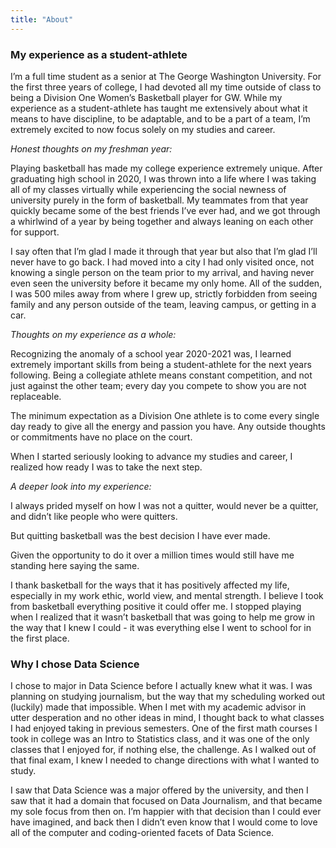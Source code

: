 ```yaml
---
title: "About"
---
```


### My experience as a student-athlete

I'm a full time student as a senior at The George Washington University. For the first three years of college, I had devoted all my time outside of class to being a Division One Women's Basketball player for GW. While my experience as a student-athlete has taught me extensively about what it means to have discipline, to be adaptable, and to be a part of a team, I'm extremely excited to now focus solely on my studies and career.

*Honest thoughts on my freshman year:*

Playing basketball has made my college experience extremely unique. After graduating high school in 2020, I was thrown into a life where I was taking all of my classes virtually while experiencing the social newness of university purely in the form of basketball. My teammates from that year quickly became some of the best friends I've ever had, and we got through a whirlwind of a year by being together and always leaning on each other for support.

I say often that I'm glad I made it through that year but also that I'm glad I'll never have to go back. I had moved into a city I had only visited once, not knowing a single person on the team prior to my arrival, and having never even seen the university before it became my only home. All of the sudden, I was 500 miles away from where I grew up, strictly forbidden from seeing family and any person outside of the team, leaving campus, or getting in a car.

*Thoughts on my experience as a whole:*

Recognizing the anomaly of a school year 2020-2021 was, I learned extremely important skills from being a student-athlete for the next years following. Being a collegiate athlete means constant competition, and not just against the other team; every day you compete to show you are not replaceable.

The minimum expectation as a Division One athlete is to come every single day ready to give all the energy and passion you have. Any outside thoughts or commitments have no place on the court.

When I started seriously looking to advance my studies and career, I realized how ready I was to take the next step.

*A deeper look into my experience:*

I always prided myself on how I was not a quitter, would never be a quitter, and didn't like people who were quitters.

But quitting basketball was the best decision I have ever made.

Given the opportunity to do it over a million times would still have me standing here saying the same.

I thank basketball for the ways that it has positively affected my life, especially in my work ethic, world view, and mental strength. I believe I took from basketball everything positive it could offer me. I stopped playing when I realized that it wasn't basketball that was going to help me grow in the way that I knew I could - it was everything else I went to school for in the first place.

### Why I chose Data Science

I chose to major in Data Science before I actually knew what it was. I was planning on studying journalism, but the way that my scheduling worked out (luckily) made that impossible. When I met with my academic advisor in utter desperation and no other ideas in mind, I thought back to what classes I had enjoyed taking in previous semesters. One of the first math courses I took in college was an Intro to Statistics class, and it was one of the only classes that I enjoyed for, if nothing else, the challenge. As I walked out of that final exam, I knew I needed to change directions with what I wanted to study.

I saw that Data Science was a major offered by the university, and then I saw that it had a domain that focused on Data Journalism, and that became my sole focus from then on. I'm happier with that decision than I could ever have imagined, and back then I didn't even know that I would come to love all of the computer and coding-oriented facets of Data Science.
